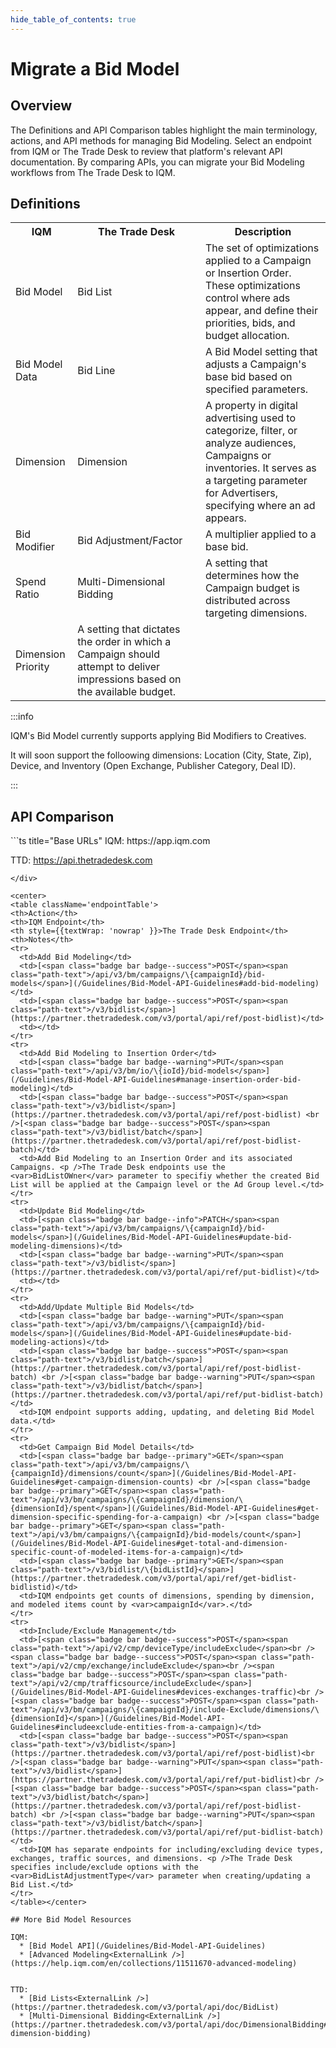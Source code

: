 ```yaml
---
hide_table_of_contents: true
---
```



# Migrate a Bid Model

## Overview 

The Definitions and API Comparison tables highlight the main terminology, actions, and API methods for managing Bid Modeling. Select an endpoint from IQM or The Trade Desk to review that platform's relevant API documentation. By comparing APIs, you can migrate your Bid Modeling workflows from The Trade Desk to IQM.

## Definitions

<center>
<table className='platformTable'>
<th>IQM</th>
<th>The Trade Desk</th>
<th>Description</th>
<tr>
  <td>Bid Model</td>
  <td>Bid List</td>
  <td>The set of optimizations applied to a Campaign or Insertion Order. These optimizations control where ads appear, and define their priorities, bids, and budget allocation.</td>
</tr>
<tr>
  <td>Bid Model Data</td>
  <td>Bid Line</td>
  <td>A Bid Model setting that adjusts a Campaign's base bid based on specified parameters.</td>
</tr>
<tr>
  <td>Dimension</td>
  <td>Dimension</td>
  <td>A property in digital advertising used to categorize, filter, or analyze audiences, Campaigns or inventories. It serves as a targeting parameter for Advertisers, specifying where an ad appears.</td>
</tr>
<tr>
  <td>Bid Modifier</td>
  <td>Bid Adjustment/Factor</td>
  <td>A multiplier applied to a base bid.</td>
</tr>
<tr>
  <td>Spend Ratio</td>
  <td rowSpan={2}>Multi-Dimensional Bidding</td>
  <td>A setting that determines how the Campaign budget is distributed across targeting dimensions.</td>
</tr>
<tr>
  <td>Dimension Priority</td>
  <td style={{ fontSize: '100%' }}>A setting that dictates the order in which a Campaign should attempt to deliver impressions based on the available budget.</td>
</tr>
</table></center>

<div style={{ maxWidth: "1000px" }}>
:::info

IQM's Bid Model currently supports applying Bid Modifiers to Creatives. 

It will soon support the folloowing dimensions: Location (City, State, Zip), Device, and Inventory (Open Exchange, Publisher Category, Deal ID).

:::
</div>

## API Comparison

<div class="smallTable">
```ts title="Base URLs"
  IQM: https://app.iqm.com
  
  TTD: https://api.thetradedesk.com
```
</div>

<center>
<table className='endpointTable'>
<th>Action</th>
<th>IQM Endpoint</th>
<th style={{textWrap: 'nowrap' }}>The Trade Desk Endpoint</th>
<th>Notes</th>
<tr>
  <td>Add Bid Modeling</td>
  <td>[<span class="badge bar badge--success">POST</span><span class="path-text">/api/v3/bm/campaigns/\{campaignId}/bid-models</span>](/Guidelines/Bid-Model-API-Guidelines#add-bid-modeling)</td>
  <td>[<span class="badge bar badge--success">POST</span><span class="path-text">/v3/bidlist</span>](https://partner.thetradedesk.com/v3/portal/api/ref/post-bidlist)</td>
  <td></td>
</tr>
<tr>
  <td>Add Bid Modeling to Insertion Order</td>
  <td>[<span class="badge bar badge--warning">PUT</span><span class="path-text">/api/v3/bm/io/\{ioId}/bid-models</span>](/Guidelines/Bid-Model-API-Guidelines#manage-insertion-order-bid-modeling)</td>
  <td>[<span class="badge bar badge--success">POST</span><span class="path-text">/v3/bidlist</span>](https://partner.thetradedesk.com/v3/portal/api/ref/post-bidlist) <br />[<span class="badge bar badge--success">POST</span><span class="path-text">/v3/bidlist/batch</span>](https://partner.thetradedesk.com/v3/portal/api/ref/post-bidlist-batch)</td>
  <td>Add Bid Modeling to an Insertion Order and its associated Campaigns. <p />The Trade Desk endpoints use the <var>BidListOWner</var> parameter to specifiy whether the created Bid List will be applied at the Campaign level or the Ad Group level.</td>
</tr>
<tr>
  <td>Update Bid Modeling</td>
  <td>[<span class="badge bar badge--info">PATCH</span><span class="path-text">/api/v3/bm/campaigns/\{campaignId}/bid-models</span>](/Guidelines/Bid-Model-API-Guidelines#update-bid-modeling-dimensions)</td>
  <td>[<span class="badge bar badge--warning">PUT</span><span class="path-text">/v3/bidlist</span>](https://partner.thetradedesk.com/v3/portal/api/ref/put-bidlist)</td>
  <td></td>
</tr>
<tr>
  <td>Add/Update Multiple Bid Models</td>
  <td>[<span class="badge bar badge--warning">PUT</span><span class="path-text">/api/v3/bm/campaigns/\{campaignId}/bid-models</span>](/Guidelines/Bid-Model-API-Guidelines#update-bid-modeling-actions)</td>
  <td>[<span class="badge bar badge--success">POST</span><span class="path-text">/v3/bidlist/batch</span>](https://partner.thetradedesk.com/v3/portal/api/ref/post-bidlist-batch) <br />[<span class="badge bar badge--warning">PUT</span><span class="path-text">/v3/bidlist/batch</span>](https://partner.thetradedesk.com/v3/portal/api/ref/put-bidlist-batch)</td>
  <td>IQM endpoint supports adding, updating, and deleting Bid Model data.</td>
</tr>
<tr>
  <td>Get Campaign Bid Model Details</td>
  <td>[<span class="badge bar badge--primary">GET</span><span class="path-text">/api/v3/bm/campaigns/\{campaignId}/dimensions/count</span>](/Guidelines/Bid-Model-API-Guidelines#get-campaign-dimension-counts) <br />[<span class="badge bar badge--primary">GET</span><span class="path-text">/api/v3/bm/campaigns/\{campaignId}/dimension/\{dimensionId}/spent</span>](/Guidelines/Bid-Model-API-Guidelines#get-dimension-specific-spending-for-a-campaign) <br />[<span class="badge bar badge--primary">GET</span><span class="path-text">/api/v3/bm/campaigns/\{campaignId}/bid-models/count</span>](/Guidelines/Bid-Model-API-Guidelines#get-total-and-dimension-specific-count-of-modeled-items-for-a-campaign)</td>
  <td>[<span class="badge bar badge--primary">GET</span><span class="path-text">/v3/bidlist/\{bidListId}</span>](https://partner.thetradedesk.com/v3/portal/api/ref/get-bidlist-bidlistid)</td>
  <td>IQM endpoints get counts of dimensions, spending by dimension, and modeled items count by <var>campaignId</var>.</td>
</tr>
<tr>
  <td>Include/Exclude Management</td>
  <td>[<span class="badge bar badge--success">POST</span><span class="path-text">/api/v2/cmp/deviceType/includeExclude</span><br /><span class="badge bar badge--success">POST</span><span class="path-text">/api/v2/cmp/exchange/includeExclude</span><br /><span class="badge bar badge--success">POST</span><span class="path-text">/api/v2/cmp/trafficsource/includeExclude</span>](/Guidelines/Bid-Model-API-Guidelines#devices-exchanges-traffic)<br />[<span class="badge bar badge--success">POST</span><span class="path-text">/api/v3/bm/campaigns/\{campaignId}/include-Exclude/dimensions/\{dimensionId}</span>](/Guidelines/Bid-Model-API-Guidelines#includeexclude-entities-from-a-campaign)</td>
  <td>[<span class="badge bar badge--success">POST</span><span class="path-text">/v3/bidlist</span>](https://partner.thetradedesk.com/v3/portal/api/ref/post-bidlist)<br />[<span class="badge bar badge--warning">PUT</span><span class="path-text">/v3/bidlist</span>](https://partner.thetradedesk.com/v3/portal/api/ref/put-bidlist)<br />[<span class="badge bar badge--success">POST</span><span class="path-text">/v3/bidlist/batch</span>](https://partner.thetradedesk.com/v3/portal/api/ref/post-bidlist-batch) <br />[<span class="badge bar badge--warning">PUT</span><span class="path-text">/v3/bidlist/batch</span>](https://partner.thetradedesk.com/v3/portal/api/ref/put-bidlist-batch)</td>
  <td>IQM has separate endpoints for including/excluding device types, exchanges, traffic sources, and dimensions. <p />The Trade Desk specifies include/exclude options with the <var>BidListAdjustmentType</var> parameter when creating/updating a Bid List.</td>
</tr>
</table></center>

## More Bid Model Resources

IQM:
  * [Bid Model API](/Guidelines/Bid-Model-API-Guidelines)
  * [Advanced Modeling<ExternalLink />](https://help.iqm.com/en/collections/11511670-advanced-modeling)


TTD: 
  * [Bid Lists<ExternalLink />](https://partner.thetradedesk.com/v3/portal/api/doc/BidList)
  * [Multi-Dimensional Bidding<ExternalLink />](https://partner.thetradedesk.com/v3/portal/api/doc/DimensionalBidding#multi-dimension-bidding)